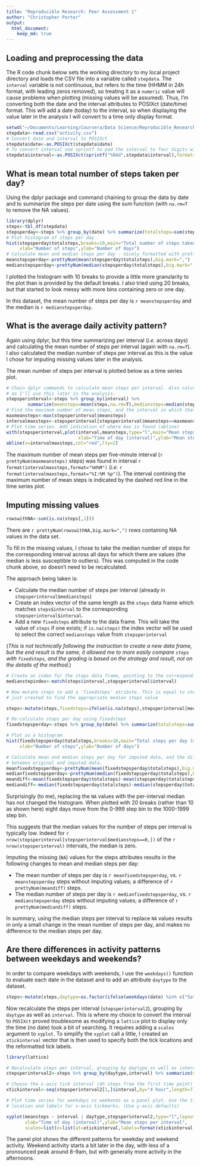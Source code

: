 ```yaml
---
title: "Reproducible Research: Peer Assessment 1"
author: "Christopher Porter"
output: 
  html_document:
    keep_md: true
---
```


## Loading and preprocessing the data

The R code chunk below sets the working directory to my local project directory and loads the CSV file into a variable called `stepdata`. The `interval` variable is not continuous, but refers to the time (HHMM in 24h format, with leading zeros removed), so treating it as a `numeric` value will cause problems when plotting (missing values will be assumed). Thus, I'm converting both the date and the interval attributes to POSIXct (date/time) format. This will add a date (today) to the interval, so when displaying the value later in the analysis I will convert to a time only display format.

```r
setwd("~/Documents/Learning/Coursera/Data Science/Reproducible_Research/RepData_PeerAssessment1")
stepdata<-read.csv("activity.csv")
# Convert date and interval to POSIXct
stepdata$date<-as.POSIXct(stepdata$date)
# To convert interval use sprintf to pad the interval to four digits with leading zeros
stepdata$interval<-as.POSIXct(sprintf("%04d",stepdata$interval),format="%H%M")
```

## What is mean total number of steps taken per day?

Using the dplyr package and command chaining to group the data by date and to summarize the steps per date using the sum function (with `na.rm=T` to remove the NA values). 

```r
library(dplyr)
steps<-tbl_df(stepdata)
stepsperday<-steps %>% group_by(date) %>% summarize(totalsteps=sum(steps,na.rm=T))
# Plot histogram of steps per day
hist(stepsperday$totalsteps,breaks=10,main="Total number of steps taken per day",
     xlab="Number of steps",ylab="Number of days")
# Calculate mean and median steps per day - nicely formatted with prettyNum
meanstepsperday<-prettyNum(mean(stepsperday$totalsteps),big.mark=",")
medianstepsperday<-prettyNum(median(stepsperday$totalsteps),big.mark=",")
```

I plotted the histogram with 10 breaks to provide a little more granularity to the plot than is provided by the default breaks. I also tried using 20 breaks, but that started to look messy with more bins containing zero or one day.

In this dataset, the mean number of steps per day is `r meanstepsperday` and the median is `r medianstepsperday`.

## What is the average daily activity pattern?

Again using dplyr, but this time summarizing per interval (*i.e.* across days) and calculating the mean number of steps per interval (again with `na.rm=T`). I also calculated the median number of steps per interval as this is the value I chose for imputing missing values later in the analysis. 

The mean number of steps per interval is plotted below as a time series plot.

```r
# Chain dplyr commands to calculate mean steps per interval. Also calculate median steps per interval
# as I'll use this later in the analysis.
stepsperinterval<-steps %>% group_by(interval) %>% 
        summarize(meansteps=mean(steps,na.rm=T),mediansteps=median(steps,na.rm=T))
# Find the maximum number of mean steps, and the interval in which that maximum is found
maxmeansteps<-max(stepsperinterval$meansteps)
intervalmaxsteps<-stepsperinterval[stepsperinterval$meansteps==maxmeansteps,]$interval
# Plot time series. Add indication of where max is found (abline)
with(stepsperinterval,plot(interval,meansteps,type="l",main="Mean steps per 5 minute interval",
                           xlab="Time of day (interval)",ylab="Mean steps"))
abline(v=intervalmaxsteps,col="red",lty=2)
```

The maximum number of mean steps per five-minute interval (`r prettyNum(maxmeansteps)` steps) was found in interval `r format(intervalmaxsteps,format="%H%M")` (*i.e.* `r format(intervalmaxsteps,format="%I:%M %p")`). The interval contining the maximum number of mean steps is indicated by the dashed red line in the time series plot.

## Imputing missing values

``` r
rowswithNA<-sum(is.na(steps[,1]))
```

There are `r prettyNum(rowswithNA,big.mark=",")` rows containing NA values in the data set.

To fill in the missing values, I chose to take the median number of steps for the corresponding interval across all days for which there are values (the median is less susceptible to outliers). This was computed in the code chunk above, so doesn't need to be recalculated.

The approach being taken is:

- Calculate the median number of steps per interval (already in `stepsperinterval$mediansteps`)
- Create an index vector of the same length as the `steps` data frame which matches `steps$interval` to the corresponding `stepsperinterval$interval`. 
- Add a new `fixedsteps` attribute to the data frame. This will take the value of `steps` if one exists; if `is.na(steps)` the index vector will be used to select the correct `mediansteps` value from `stepsperinterval`

(*This is not technically following the instruction to create a new data frame, but the end result is the same, it allowed me to more easily compare `steps` with `fixedsteps`, and the grading is based on the strategy and result, not on the details of the method.*)

```r
# Create an index for the staps data frame, pointing to the corresponding row in stepsperinterval
medianstepindex<-match(steps$interval,stepsperinterval$interval)

# Now mutate steps to add a 'fixedsteps' atribute. This is equal to steps, but if steps is NA, it uses the index
# just created to find the appropriate median steps value

steps<-mutate(steps,fixedsteps=ifelse(is.na(steps),stepsperinterval[medianstepindex,]$mediansteps,steps))

# Re-calculate steps per day using fixedsteps
fixedstepsperday<-steps %>% group_by(date) %>% summarize(totalsteps=sum(fixedsteps,na.rm=T))

# Plot as a histogram
hist(fixedstepsperday$totalsteps,breaks=10,main="Total steps per day (missing values replaced with median)",
     xlab="Number of steps",ylab="Number of days")

# Calculate mean and median steps per day for imputed data, and the differences in mean and median
# between original and imputed data.
meanfixedstepsperday<-prettyNum(mean(fixedstepsperday$totalsteps),big.mark=",")
medianfixedstepsperday<-prettyNum(median(fixedstepsperday$totalsteps),big.mark=",")
meandiff<-mean(fixedstepsperday$totalsteps)-mean(stepsperday$totalsteps)
mediandiff<-median(fixedstepsperday$totalsteps)-median(stepsperday$totalsteps)
```

Surprisingly (to me), replacing the `NA` values with the per-interval median has not changed the histogram. When plotted with 20 breaks (rather than 10 as shown here) eight days move from the 0-999 step bin to the 1000-1999 step bin. 

This suggests that the median values for the number of steps per interval is typically low. Indeed for `r nrow(stepsperinterval[stepsperinterval$mediansteps==0,])` of the `r nrow(stepsperinterval)` intervals, the median is zero.

Imputing the missing (`NA`) values for the steps attributes results in the following changes to mean and median steps per day:

- The mean number of steps per day is `r meanfixedstepsperday`, vs. `r meanstepsperday` steps without imputing values; a difference of `r prettyNum(meandiff)` steps. 
- The median number of steps per day is `r medianfixedstepsperday`, vs. `r medianstepsperday` steps without imputing values; a difference of `r prettyNum(mediandiff)` steps. 

In summary, using the median steps per interval to replace `NA` values results in only a small change in the mean number of steps per day, and makes no difference to the median steps per day.

## Are there differences in activity patterns between weekdays and weekends?

In order to compare weekdays with weekends, I use the `weekdays()` function to evaluate each date in the dataset and to add an attribute `daytype` to the dataset.

```r
steps<-mutate(steps,daytype=as.factor(ifelse(weekdays(date) %in% c("Saturday","Sunday"),"weekend","weekday")))
```

Now recalculate the steps per interval (`stepsperinterval2`), grouping by `daytype` as well as `interval`. This is where my choice to convert the interval to `POSIXct` proved troublesome as modifying a `lattice` plot to display only the time (no date) took a bit of searching. It requires adding a `scales` argument to `xyplot`. To simplify the `xyplot` call a little, I created an `xtickinterval` vector that is then used to specify both the tick locations and the reformatted tick labels.

```r
library(lattice)

# Recalculate steps per interval, grouping by daytype as well as interval
stepsperinterval2<-steps %>% group_by(daytype,interval) %>% summarize(meansteps=mean(fixedsteps,na.rm=T))

# Choose the x-axis tick interval (4h steps from the first time point)
xtickinterval<-seq(stepsperinterval2[1,]$interval,by="4 hour",length=7)

# Plot time series for weekdays vs weekends as a panel plot. Use the tick interval to specify
# location and labels for x-axis tickmarks. (Use y-axis defaults)

xyplot(meansteps ~ interval | daytype,stepsperinterval2,type="l",layout=c(1,2),
       xlab="Time of day (interval)",ylab="Mean steps per interval",
       scales=list(x=list(at=xtickinterval,labels=format(xtickinterval,"%H:%M"))))
```

The panel plot shows the different patterns for weekday and weekend activity. Weekend activity starts a bit later in the day, with less of a pronounced peak around 8-9am, but with generally more activity in the afternoons.